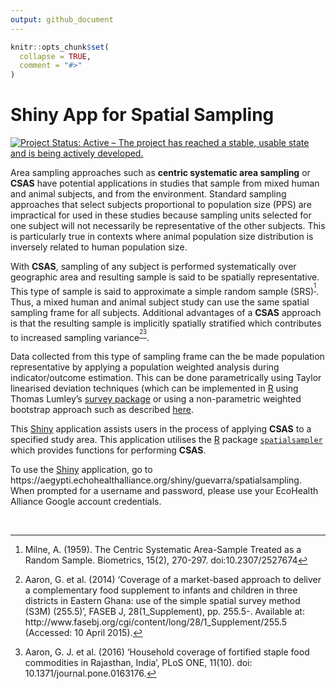 ```yaml
---
output: github_document
---
```


<!-- README.md is generated from README.Rmd. Please edit that file -->

```r
knitr::opts_chunk$set(
  collapse = TRUE,
  comment = "#>"
)
```

# Shiny App for Spatial Sampling

<!-- badges: start -->
[![Project Status: Active – The project has reached a stable, usable state and is being actively developed.](https://www.repostatus.org/badges/latest/active.svg)](https://www.repostatus.org/#active)
<!-- badges: end -->

Area sampling approaches such as **centric systematic area sampling** or **CSAS** have potential applications in studies that sample from mixed human and animal subjects, and from the environment. Standard sampling approaches that select subjects proportional to population size (PPS) are impractical for used in these studies because sampling units selected for one subject will not necessarily be representative of the other subjects. This is particularly true in contexts where animal population size distribution is inversely related to human population size.

With **CSAS**, sampling of any subject is performed systematically over geographic area and resulting sample is said to be spatially representative. This type of sample is said to approximate a simple random sample (SRS)<sup>[^1]</sup>. Thus, a mixed human and animal subject study can use the same spatial sampling frame for all subjects. Additional advantages of a **CSAS** approach is that the resulting sample is implicitly spatially stratified which contributes to increased sampling variance<sup>[^2][^3]</sup>.

Data collected from this type of sampling frame can the be made population representative by applying a population weighted analysis during indicator/outcome estimation. This can be done parametrically using Taylor linearised deviation techniques (which can be implemented in [R](https://cran.r-project.org) using Thomas Lumley's [survey package](https://cran.r-project.org/web/packages/survey/survey.pdf) or using a non-parametric weighted bootstrap approach such as described [here](https://github.com/rapidsurvys/bbw).

This [Shiny](https://cran.r-project.org/web/packages/survey/survey.pdf) application assists users in the process of applying **CSAS** to a specified study area. This application utilises the [R](https://cran.r-project.org) package [`spatialsampler`](https://github.com/spatialworks/spatialsampler) which provides functions for performing **CSAS**.

To use the [Shiny](https://cran.r-project.org/web/packages/survey/survey.pdf) application, go to https://aegypti.echohealthalliance.org/shiny/guevarra/spatialsampling. When prompted for a username and password, please use your EcoHealth Alliance Google account credentials.

<br/>

[^1]: Milne, A. (1959). The Centric Systematic Area-Sample Treated as a Random Sample. Biometrics, 15(2), 270-297. doi:10.2307/2527674

[^2]: Aaron, G. et al. (2014) ‘Coverage of a market-based approach to deliver a complementary food supplement to infants and children in three districts in Eastern Ghana: use of the simple spatial survey method (S3M) (255.5)’, FASEB J, 28(1_Supplement), pp. 255.5-. Available at: http://www.fasebj.org/cgi/content/long/28/1_Supplement/255.5 (Accessed: 10 April 2015).

[^3]: Aaron, G. J. et al. (2016) ‘Household coverage of fortified staple food commodities in Rajasthan, India’, PLoS ONE, 11(10). doi: 10.1371/journal.pone.0163176.

